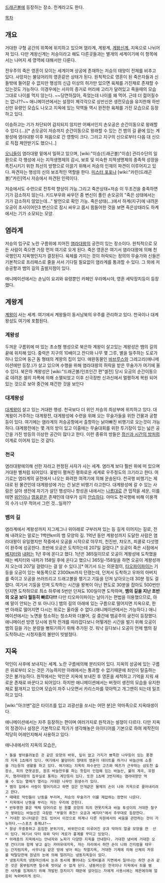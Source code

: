 [[드래곤볼]]에 등장하는 장소. 천계라고도 한다.

[[목차]]
== 개요 ==
거대한 구형 공간의 위쪽에 위치하고 있으며 염라계, 계왕계, [[계왕신계]], 지옥으로 나뉘어져 있다. 다만 계왕신계는 저승이라고 해도 다른곳들과는 별개의 세계이기에 이 항목에서는 나머지 세 영역에 대해서만 다룬다.

전우주의 죽은 영혼이 모이는 세계이며 상공에 존재하는 저승의 태양이 전체를 비추고 있다. 사망자는 불덩어리의 영혼같은 상태가 된다. 원칙적으로 영혼이 된 죽은자들과 신들밖에 들어갈 수 없지만 행성의 신급 이상의 허가만 있으면 육체를 가진채로 존재할 수 있는것도 가능하다. 이경우에는 사자의 증거로 머리에 고리가 달려있고 죽을때의 모습 그대로 나이를 먹지 않는다. ~~당연하잖아, 죽었는데 나이를 왜 먹어. 근데 더 젊어질수는 없나??~~ 애니메이션에서는 설정이 제각각으로 상반신은 생전모습을 유지한채 하반신만 유령인 모습도 나오고 지옥에 있는 악역들 역시 완전한 육체를 가진 모습으로 등장하고 있다.

이승하고는 기가 차단되어 감지되지 않지만 어째서인지 손오공은 순간이동으로 왕래할 수 있다.(...)[* 손오공이 저승까지 순간이동으로 왕래할 수 있는 건 뱀의 길 끝에 있는 계왕성에 염라대왕 이후 처음으로 간 영향이 크다. 그리고 지구의 신으로부터 다음 대 신으로 직접 제안받기도 했으니..]

[[오니]]들이 염라대왕 밑에서 일하고 있으며, [wiki:"이승(드래곤볼)"이승] 관리수단의 일환으로 각 행성에 사는 지적생명체의 감시, 보호 및 미숙한 지적생명체의 종족적 성장을 촉진시키기 위한 최선의 방향으로 이끌기 위해서 저승의 인재의 파견이 이루어지고 있다. 파견자는 행성의 신의 보조적인 역할을 한다. [[미스터 포포]]나 [wiki:"카린(드래곤볼)"카린]역시 저승에서 파견된 인력이다.

저승에서도 수련으로 전투력 향상이 가능.그리고 죽은상태+저승 이 두조건을 충족하면 기가 감소하지 않는다. 키드부우와 싸우던 중 변신이 풀린 손오공의 "죽은 상태에서는 기가 감소하지 않았는데..." 발언으로 확인 가능. 죽은상태(...)에서 하계(지구)에 내려온 오공이 초사이어인3 변신으로 잠시 싸우고 몹시 힘들어한 것을 보면 죽은상태라도 하계에서는 기가 소모되는 모양.
== 염라계 ==
저승의 입구로 노란 구름위에 지어진 [[염라대왕]]의 궁전이 있는 장소이다. 원칙적으로 모든 사람이 죽으면 가장 먼저 여기로 오게 된다. 죽은 영혼은 여기서 염라대왕에 의해 천국행인지 지옥행인지가 결정된다. 육체를 가지는 것이 허락되는 정의의 무술가와 신들은 기본적으로 프리패스로 줄을 서서 기다릴 필요없이 염라계를 통과할 수 있다. 그 외에 저승공항과 뱀의 길의 출발지점이 있다.

애니메이션에서는 손님이 요괴와 유령뿐인 카페인 우라메시야, 영혼 세탁장치등이 등장했다.

== 계왕계 ==
[[계왕]]이 사는 세계. 여기에서 계왕들이 동서남북의 우주를 관리하고 있다. 천국이나 대계왕성도 여기에 포함된다.

=== 계왕성 ===
두꺼운 구름위에 떠 있는 초소형 행성으로 북은하 계왕이 살고있는 계왕성은 뱀의 길의 끝에 위치해 있다. 중력은 지구의 10배이고 잔디와 나무 몇 그루, 별을 일주하는 도로가 하나 있으며 둥근 돔 형태의 계왕의 집이 있다. 애완동물인 [[바브루스]]와 그레고리(애니메이션에만 등장.)가 살고 있으며 수행을 위해 염라대왕의 허락을 받은 무술가가 여기에 올 수 있다. 북은하 계왕성은 [wiki:"드래곤볼/인조인간 편"셀전] 당시 오공의 순간이동으로 데려온 셀의 자폭에 의해 소멸되었고 이후 신극장판 신과신에서 멀쩡하게 복원 되어 있는 것으로 보아 중간에 재건한 것을 보인다
=== 대계왕성 ===
[[대계왕]]이 살고 있는 거대한 행성. 천국보다 더 위인 저승의 최상부에 위치하고 있다. 대계왕이 거주하는 대계왕전, 대계왕성에 수련을 위해 오는 무술가들을 위한 건물과 공항등이 있다. 여기에는 염라계의 저승공항에서 출항하는 낡아빠진 비행기로 오는것이 가능하다.
대계왕전에는 몇 개의 방이 있고 이중에는 무술대회를 위한 투기장이 있는 넓은 공간을 가진 방등의 이상한 공간이 많다고 한다. 이런 종류의 방들은 [[정신과 시간의 방]]처럼 이계로 이어져 있는 것 같다.

=== 천국 ===
염라대왕에의해 선한 자라고 판정된 사자가 사는 세계. 염라계 보다 훨씬 위에 떠 있으며 거대한 별처럼 되어있다. 꽃밭이 펼쳐진 평화로운 세계로 우주정도의 크기라고 한다.
여기로는 염라계의 궁전에서 나오는 화려한 여객기에 의해 운송된다. 천국행 비행기는 제대로 된 물건인데 대계왕성에 가는 건 낡은 비행기 라고한다. 대계왕성에 갈 수 있는 사람은 살아 생전에 자기가 살던 행성이나 항성권 내에서는 [[나름]]대로 큰 업적을 세운, 이를테면 [[위인]]이나 [[영웅]]같은 존재인데 대우가 심히 [[안습]]하다. 아마도 천국행에 비해 이용객의 수가 너무 적어서 그런 것...일까??

=== 뱀의 길 ===
염라계에서 계왕성까지 지그제그나 위아래로 구부러져 있는 등 길게 이어지는 길로, 전해 내려오는 말로는 1백만km의 뱀 모양의 길. 1억년 동안 계왕성까지 도달한 사람은 염라대왕이 유일했지만 작중에서 오공을 시작으로 야무치, 천진반, 챠오즈, 피콜로 다섯명이 완주에 성공한다. 초반에 오공은 도착하는데 207일 걸렸다.[* 오공이 죽은 시점에서 [[베지터]]와 [[내퍼]]는 1년 후에 온다고 했다. 1년은 365일이므로 오공이 계왕성에 도착했을 때는 베지터와 내퍼가 158일 후에 온다고 했으니 365일-158일을 하면 오공이 계왕성까지 오는데 207일 걸렸다는 걸 알 수 있다.][* 여기서 드는 의문점이, [[타오파이파이]]는 기둥을 오공이 있는 북동쪽으로 2300km까지 던졌는데, 던져서 도착하고 우파의 아버지를 죽이고 오공을 쓰러뜨리고 드래고볼을 챙기고 기둥을 던져 날아오는데 30분 정도 걸렸다. 여기서 기둥을 던져 도착하는 시간을 왕복이 아닌 편도로 30분을 잡아도 500번만 던지면 도착하므로 최소 하루에 5번만 던져도 100일이면 도착하며, '''뱀의 길을 지난 초반의 오공 보다 월등히 빠르다!!!''' 다만 티오파이파이는 날아가는 편법을 이용했으므로, 아예 말이 안되는 건 또 아니다.] 뱀의 길의 아래에 있는 구름으로 떨어지면 지옥으로, 한 번 아래로 떨어지면 다시는 위로는 올라올 수 없다.(애니메이션에서는 가능하다.)
애니메이션에서는 노면을 청소하는 청소차와 더불어, 길 중간에 뱀공주의 궁전이 등장했다. 애니메이션 방영 당시에 원작 전개를 따라잡다보니 어떻게든 시간을 벌기 위해 오공이 뱀의 길을 가는 분량을 뻥튀기하기 위해 추가된 것. 워낙 길다보니 오공이 언제 뱀의 길 도착하냐는 시청자들의 불만이 빗발쳤다.

== 지옥 ==
악인이 사후에 보내지는 세계. 노란 구름에의해 분리되어 있다. 지옥의 상공에 있는 구름은 위로부터 오는 것은 가능하지만 아래에서는 통과할 수 없기때문에 죄인이 탈출하는 것은 불가능하다. 원작에서는 악인은 지옥에 보내진 후 영혼을 세척하고 기억을 지워 새로운 존재로 바꾼다고 되어있다. 하지만 애니메이션에서는 버젓이 생전의 모습을 유지한채로 활개치고 있으며 모습이 자주 나오면서 카리스마를 깎아먹고 개그맨이 되는데 일조하고 있다.

[wiki:"아크맨"검은 타이즈를 입고 괴광선을 쏘시는 어떤 분]은 악마족으로 지옥태생이다.

애니메이션에서는 자주 등장하는 편이며 여러가지로 원작과는 설정이 다르다. 다만 지옥의 정경이나 설정은 기본적으로 작가가 생각해놓은 아이디어를 기본으로 하여 제작진이 적당히 어레인지해서 사용하고 있다.

애니내에서의 지옥의 모습은,
 * 돌을 쌓아올려놓은 것 같은 모양의 바위, 잎이 없고 가지가 뾰족한 나무등이 있는 풍경의 지옥 1쵸메가 있다. 여기에서 불덩어리 형태의 영혼이 데이트를 하거나 바늘산에 소풍을 가는등의 생활을 하고 있다. 여기에는 지옥의 파수꾼인 고즈와 메즈가 근무하는 삼도천 출장소, 피의 연못공원, 원조 바늘만두를 파는 찻집이 인접해 있는 바늘산, 불의 계곡, 유원지, 염라대왕의 집무실로 통하는 계단등이 있다. 또한 1쵸메 3번지에는 염라대왕만 먹을 수 있는 열매가 열리는 거대한 나무인 원생수가 있다.
 * 뱀의 길에서 사람이 떨어지려고 하면 검은 안개같은 물체의 손이 나와 지옥으로 끌어내리려고 한다.
 * 때때로 악인들이 난동을 부리며, 저승의 무술가가 이를 제압하는 장면이 나온다.
 * 지옥에서 난동을 부리는 자는 우리에 갇힌다.
 * 반투명한 붉은 액체 덩어리로 된 원뿔 모양의 피의 연못지옥과 바늘 투성이의 거대한 철구가 쌓여있는 바늘산은 극장판 "부활의 퓨전! 오공과 베지터"에서 주무대로 등장한다.
 * 거대한 모니터같은 것도 있어서 이것으로 하계나 다른 차원에서의 싸움을 관전하는 것이 가능하다.~~스포츠 중계냐?~~
 * 항상 우중충하고 음침한 분위기의, 바위만으로 이루어진 곳과 악마의 얼굴 모양을 한  산이 있다. 여기서 닥터 뮤와 닥터 게로가 흉계를 꾸미고 있었다.
 * 아래층의 지옥에서는 안내자와 노파가 다양한 지옥을 안내한다. 거대한 냄비에 거대한 오뎅 건더기와 함께 넣고 삶는 카마유데지옥, 자는 자리에서 하얀 손이 나와 간지럼을 태우는 간지럼지옥, 사우나실 같은 방에 넣어 찌는 작열지옥, 거대한 기계에 의해 신체의 자유를 박탈당한채 원념의 눈에 의해 얼려지는 냉동지옥등이 있다.
 * 냉동지옥의 냉동머신에서 눈과 동시에 뿜어내는 도깨비불과 지면에서 일어나는 하얀 손과 같은 것은 몸부림치면 칠수록 벗어날 수 없게 된다. 냉동머신은 천국이나 지옥에서 죄를 범한 사자를 징계하기 위해 개발된 장치이기 때문에 살아있는 자에게 사용시에는 체온에의해 얼음이 녹아버리게 된다.
